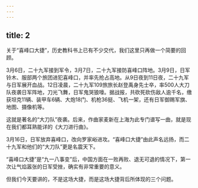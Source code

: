 ```yaml
---
---
---
```

title: 2
---



关于“喜峰口大捷”，历史教科书上已有不少交代，我们这里只再做一个简要的回顾。

3月6日，二十九军接到军令，3月7日，二十九军接防喜峰口阵地。3月9日，日军铃木、服部两个旅团进犯喜峰口，并率先抢占高地。从9日夜到11日夜，二十九军与日军展开血战。12日凌晨，二十九军109旅旅长赵登禹身先士卒，率500人大刀队夜袭日军阵地，刀光飞舞，日军鬼哭狼嚎。据战报，共砍死砍伤敌人逾千名，缴获坦克11辆、装甲车6辆、大炮18门、机枪36挺、飞机一架，还有日军御赐军旗、地图、摄像机等。

这就是著名的“大刀队”夜袭。后来，作曲家麦新在上海为此专门谱写一曲，就是现在我们都耳熟能详的《大刀进行曲》。

3月16日，日军放弃喜峰口，改向罗家峪进攻。“喜峰口大捷”由此声名远扬，而二十九军和他们的“大刀队”更是名震天下。

“喜峰口大捷”是“九一八事变”后，中国方面在一败再败、退无可退的情况下，第一次让气焰嚣张的日军受挫，确实有非常重要的意义。

但我们今天要讲的，不是这场大捷，而是这场大捷背后所体现的三个问题。